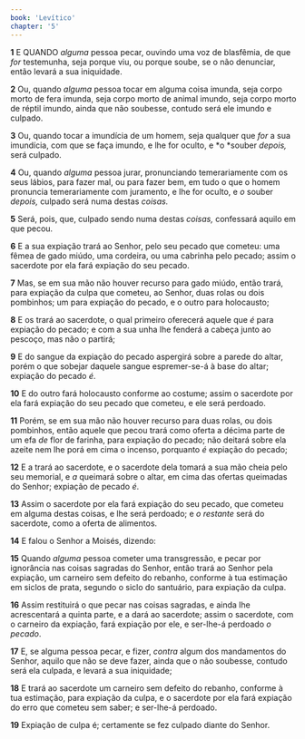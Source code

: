 ```yaml
---
book: 'Levítico'
chapter: '5'
---
```


**1** E QUANDO _alguma_ pessoa pecar, ouvindo uma voz de blasfêmia, de que _for_ testemunha, seja porque viu, ou porque soube, se o não denunciar, então levará a sua iniquidade.

**2** Ou, quando _alguma_ pessoa tocar em alguma coisa imunda, seja corpo morto de fera imunda, seja corpo morto de animal imundo, seja corpo morto de réptil imundo, ainda que não soubesse, contudo será ele imundo e culpado.

**3** Ou, quando tocar a imundícia de um homem, seja qualquer que _for_ a sua imundícia, com que se faça imundo, e lhe for oculto, e *o *souber _depois,_ será culpado.

**4** Ou, quando _alguma_ pessoa jurar, pronunciando temerariamente com os seus lábios, para fazer mal, ou para fazer bem, em tudo o que o homem pronuncia temerariamente com juramento, e lhe for oculto, e _o_ souber _depois,_ culpado será numa destas _coisas._

**5** Será, pois, que, culpado sendo numa destas _coisas,_ confessará aquilo em que pecou.

**6** E a sua expiação trará ao Senhor, pelo seu pecado que cometeu: uma fêmea de gado miúdo, uma cordeira, ou uma cabrinha pelo pecado; assim o sacerdote por ela fará expiação do seu pecado.

**7** Mas, se em sua mão não houver recurso para gado miúdo, então trará, para expiação da culpa que cometeu, ao Senhor, duas rolas ou dois pombinhos; um para expiação do pecado, e o outro para holocausto;

**8** E os trará ao sacerdote, o qual primeiro oferecerá aquele que _é_ para expiação do pecado; e com a sua unha lhe fenderá a cabeça junto ao pescoço, mas não o partirá;

**9** E do sangue da expiação do pecado aspergirá sobre a parede do altar, porém o que sobejar daquele sangue espremer-se-á à base do altar; expiação do pecado _é_.

**10** E do outro fará holocausto conforme ao costume; assim o sacerdote por ela fará expiação do seu pecado que cometeu, e ele será perdoado.

**11** Porém, se em sua mão não houver recurso para duas rolas, ou dois pombinhos, então aquele que pecou trará como oferta a décima parte de um efa _de_ flor de farinha, para expiação do pecado; não deitará sobre ela azeite nem lhe porá em cima o incenso, porquanto _é_ expiação do pecado;

**12** E a trará ao sacerdote, e o sacerdote dela tomará a sua mão cheia pelo seu memorial, e _a_ queimará sobre o altar, em cima das ofertas queimadas do Senhor; expiação de pecado _é_.

**13** Assim o sacerdote por ela fará expiação do seu pecado, que cometeu em alguma destas coisas, e lhe será perdoado; e _o restante_ será do sacerdote, como a oferta de alimentos.

**14** E falou o Senhor a Moisés, dizendo:

**15** Quando _alguma_ pessoa cometer uma transgressão, e pecar por ignorância nas coisas sagradas do Senhor, então trará ao Senhor pela expiação, um carneiro sem defeito do rebanho, conforme à tua estimação em siclos de prata, segundo o siclo do santuário, para expiação da culpa.

**16** Assim restituirá o que pecar nas coisas sagradas, e ainda lhe acrescentará a quinta parte, e a dará ao sacerdote; assim o sacerdote, com o carneiro da expiação, fará expiação por ele, e ser-lhe-á perdoado _o pecado_.

**17** E, se alguma pessoa pecar, e fizer, _contra_ algum dos mandamentos do Senhor, aquilo que não se deve fazer, ainda que o não soubesse, contudo será ela culpada, e levará a sua iniquidade;

**18** E trará ao sacerdote um carneiro sem defeito do rebanho, conforme à tua estimação, para expiação da culpa, e o sacerdote por ela fará expiação do erro que cometeu sem saber; e ser-lhe-á perdoado.

**19** Expiação de culpa é; certamente se fez culpado diante do Senhor.
